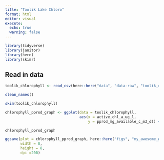 ```yaml
---
title: "Toolik Lake Chloro"
format: html
editor: visual
execute: 
  echo: true
  warning: false
---
```


```r
library(tidyverse)
library(janitor)
library(here)
library(skimr)
```

## Read in data

```r
toolik_chlorophyll <- read_csv(here::here("data", "data-raw", "toolik_chlorophyll.csv"), na = c(".")) %>%

clean_names()
```

```r
skim(toolik_chlorophyll)
```

```r
chlorophyll_pprod_graph <- ggplot(data = toolik_chlorophyll,
                                  aes(x = active_chl_a_ug_l, 
                                      y = pprod_mg_available_c_m3_d)) + geom_point()

chlorophyll_pprod_graph
```

```r
ggsave(plot = chlorophyll_pprod_graph, here::here("figs", "my_awesome_graph.jpg"),
       width = 8, 
       height = 8, 
       dpi =200)
```
